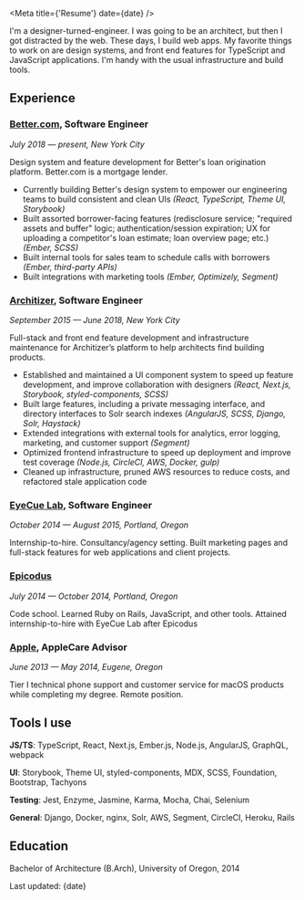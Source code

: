 

<Meta title={'Resume'} date={date} />

<Greeting />

<Message>
  <Text as="p">
    I'm a designer-turned-engineer. I was going to be an architect, but then I
    got distracted by the web.
  </Text>
  <Text as="p" sx={{ marginTop: 3 }}>
    These days, I build web apps. My favorite things to work on are design
    systems, and front end features for TypeScript and JavaScript applications.
    I'm handy with the usual infrastructure and build tools.
  </Text>
</Message>

## Experience

### **[Better.com](https://better.com)**, Software Engineer

_July 2018 — present, New York City_

Design system and feature development for Better's loan origination platform. Better.com is a mortgage lender.

- Currently building Better's design system to empower our engineering teams to build consistent and clean UIs _(React, TypeScript, Theme UI, Storybook)_
- Built assorted borrower-facing features (redisclosure service; "required assets and buffer" logic; authentication/session expiration; UX for uploading a competitor's loan estimate; loan overview page; etc.) _(Ember, SCSS)_
- Built internal tools for sales team to schedule calls with borrowers _(Ember, third-party APIs)_
- Built integrations with marketing tools _(Ember, Optimizely, Segment)_

### **[Architizer](https://architizer.com)**, Software Engineer

_September 2015 — June 2018, New York City_

Full-stack and front end feature development and infrastructure maintenance for Architizer’s platform to help architects find building products.

- Established and maintained a UI component system to speed up feature development, and improve collaboration with designers _(React, Next.js, Storybook, styled-components, SCSS)_
- Built large features, including a private messaging interface, and directory interfaces to Solr search indexes _(AngularJS, SCSS, Django, Solr, Haystack)_
- Extended integrations with external tools for analytics, error logging, marketing, and customer support _(Segment)_
- Optimized frontend infrastructure to speed up deployment and improve test coverage _(Node.js, CircleCI, AWS, Docker, gulp)_
- Cleaned up infrastructure, pruned AWS resources to reduce costs, and refactored stale application code

### **[EyeCue Lab](https://eyecuelab.com)**, Software Engineer

_October 2014 — August 2015, Portland, Oregon_

Internship-to-hire. Consultancy/agency setting. Built marketing pages and full-stack features for web applications and client projects.

### **[Epicodus](https://epicodus.com)**

_July 2014 — October 2014, Portland, Oregon_

Code school. Learned Ruby on Rails, JavaScript, and other tools. Attained internship-to-hire with EyeCue Lab after Epicodus

### **[Apple](https://apple.com)**, AppleCare Advisor

_June 2013 — May 2014, Eugene, Oregon_

Tier I technical phone support and customer service for macOS products while completing my degree. Remote position.

## Tools I use

**JS/TS**: TypeScript, React, Next.js, Ember.js, Node.js, AngularJS, GraphQL, webpack

**UI**: Storybook, Theme UI, styled-components, MDX, SCSS, Foundation, Bootstrap, Tachyons

**Testing**: Jest, Enzyme, Jasmine, Karma, Mocha, Chai, Selenium

**General**: Django, Docker, nginx, Solr, AWS, Segment, CircleCI, Heroku, Rails

## Education

Bachelor of Architecture (B.Arch), University of Oregon, 2014

<Text as="p" variant="label">
  Last updated: {date}
</Text>
